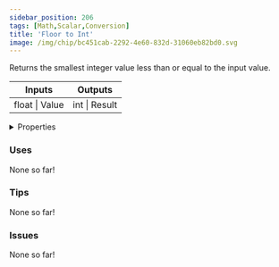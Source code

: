 ```yaml
---
sidebar_position: 206
tags: [Math,Scalar,Conversion]
title: 'Floor to Int'
image: /img/chip/bc451cab-2292-4e60-832d-31060eb82bd0.svg
---
```


Returns the smallest integer value less than or equal to the input value.



<IChip uuid="bc451cab-2292-4e60-832d-31060eb82bd0"/>

<table><thead><tr><th>Inputs</th><th>Outputs</th></tr></thead><tbody><tr><td>float | Value</td><td>int | Result</td></tr></tbody></table>

<details>
  <summary>Properties</summary>
  <div>
    <div>
    <table>
      <tbody>
        <tr>
          <td>Is beta required?</td>
          <td>No</td>
        </tr>
        <tr>
          <td>Is chip a trolling risk?</td>
          <td>No</td>
        </tr>
        <tr>
          <td>Is chip a role assignment risk?</td>
          <td>No</td>
        </tr>
        <tr>
          <td>Chip UUID</td>
          <td>bc451cab-2292-4e60-832d-31060eb82bd0</td>
        </tr>
        <tr>
          <td>Room availability</td>
          <td>Available everywhere</td>
        </tr>
      </tbody>
    </table>
    </div>
  </div>
</details>

### Uses

None so far!

### Tips

None so far!

### Issues

None so far!